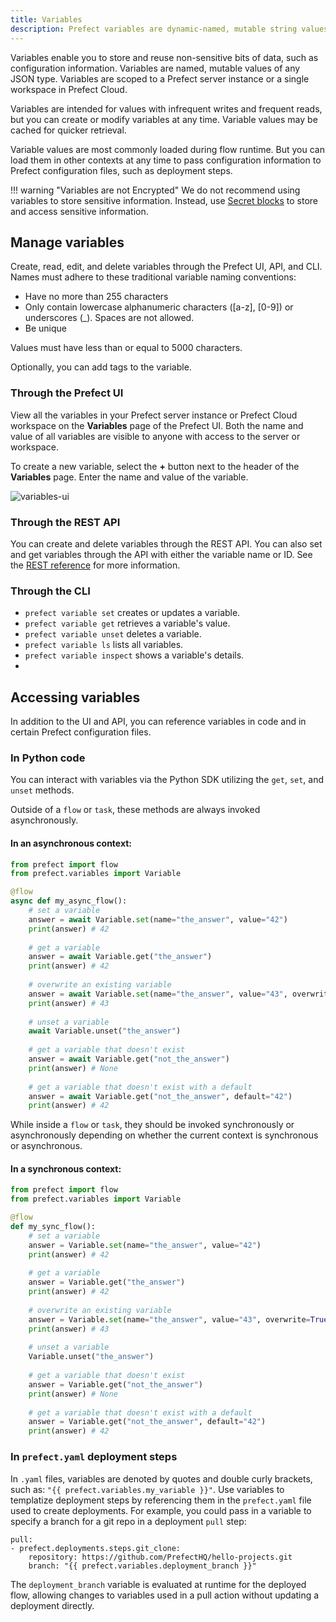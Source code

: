 ```yaml
---
title: Variables
description: Prefect variables are dynamic-named, mutable string values, much like environment variables.
---
```


Variables enable you to store and reuse non-sensitive bits of data, such as configuration information. Variables are named, mutable values of any JSON type. Variables are scoped to a Prefect server instance or a single workspace in Prefect Cloud.

Variables are intended for values with infrequent writes and frequent reads, but you can create or modify variables at any time. Variable values may be cached for quicker retrieval.

Variable values are most commonly loaded during flow runtime. But you can load them in other contexts at any time to pass configuration information to Prefect configuration files, such as deployment steps.

!!! warning "Variables are not Encrypted"
    We do not recommend using variables to store sensitive information. Instead, use [Secret blocks](https://docs.prefect.io/develop/connect-third-party/#prefect-built-in-blocks) to store and access sensitive information.

## Manage variables

Create, read, edit, and delete variables through the Prefect UI, API, and CLI. Names must adhere to these traditional variable naming conventions:

- Have no more than 255 characters
- Only contain lowercase alphanumeric characters ([a-z], [0-9]) or underscores (_). Spaces are not allowed.
- Be unique

Values must have less than or equal to 5000 characters.

Optionally, you can add tags to the variable.

### Through the Prefect UI

View all the variables in your Prefect server instance or Prefect Cloud workspace on the **Variables** page of the Prefect UI. Both the name and value of all variables are visible to anyone with access to the server or workspace.

To create a new variable, select the **+** button next to the header of the **Variables** page. Enter the name and value of the variable.

![variables-ui](/3.0rc/img/ui/variables-ui.png)

### Through the REST API

You can create and delete variables through the REST API. You can also set and get variables through the API with either the variable name or ID. See the [REST reference](https://app.prefect.cloud/api/docs#tag/Variables) for more information.

### Through the CLI

- `prefect variable set` creates or updates a variable.
- `prefect variable get` retrieves a variable's value.
- `prefect variable unset` deletes a variable.
- `prefect variable ls` lists all variables.
- `prefect variable inspect` shows a variable's details.
- 
## Accessing variables

In addition to the UI and API, you can reference variables in code and in certain Prefect configuration files.

### In Python code

You can interact with variables via the Python SDK utilizing the `get`, `set`, and `unset` methods. 

Outside of a `flow` or `task`, these methods are always invoked asynchronously.

#### In an asynchronous context:
```python
from prefect import flow
from prefect.variables import Variable

@flow
async def my_async_flow():
    # set a variable
    answer = await Variable.set(name="the_answer", value="42")
    print(answer) # 42
    
    # get a variable
    answer = await Variable.get("the_answer")
    print(answer) # 42
    
    # overwrite an existing variable
    answer = await Variable.set(name="the_answer", value="43", overwrite=True)
    print(answer) # 43
    
    # unset a variable
    await Variable.unset("the_answer")
    
    # get a variable that doesn't exist
    answer = await Variable.get("not_the_answer")
    print(answer) # None
    
    # get a variable that doesn't exist with a default
    answer = await Variable.get("not_the_answer", default="42")
    print(answer) # 42
```

While inside a `flow` or `task`, they should be invoked synchronously or asynchronously depending on whether the current context is synchronous or asynchronous.
#### In a synchronous context:
```python
from prefect import flow
from prefect.variables import Variable

@flow
def my_sync_flow():
    # set a variable
    answer = Variable.set(name="the_answer", value="42")
    print(answer) # 42
    
    # get a variable
    answer = Variable.get("the_answer")
    print(answer) # 42
    
    # overwrite an existing variable
    answer = Variable.set(name="the_answer", value="43", overwrite=True)
    print(answer) # 43
    
    # unset a variable
    Variable.unset("the_answer")
    
    # get a variable that doesn't exist
    answer = Variable.get("not_the_answer")
    print(answer) # None
    
    # get a variable that doesn't exist with a default
    answer = Variable.get("not_the_answer", default="42")
    print(answer) # 42
```


### In `prefect.yaml` deployment steps

In `.yaml` files, variables are denoted by quotes and double curly brackets, such as: `"{{ prefect.variables.my_variable }}"`. Use variables to templatize deployment steps by referencing them in the `prefect.yaml` file used to create deployments. For example, you could pass in a variable to specify a branch for a git repo in a deployment `pull` step:

```
pull:
- prefect.deployments.steps.git_clone:
    repository: https://github.com/PrefectHQ/hello-projects.git
    branch: "{{ prefect.variables.deployment_branch }}"
```

The `deployment_branch` variable is evaluated at runtime for the deployed flow, allowing changes to variables used in a pull action without updating a deployment directly.

